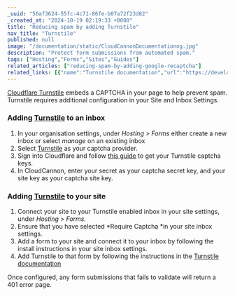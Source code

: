 ```yaml
---
_uuid: "56af3624-55fc-4c71-86fe-b07a72f23d82"
_created_at: "2024-10-19 02:19:33 +0000"
title: "Reducing spam by adding Turnstile"
nav_title: "Turnstile"
published: null
image: "/documentation/static/CloudCannonDocumentationog.jpg"
description: "Protect form submissions from automated spam."
tags: ["Hosting","Forms","Sites","Guides"]
related_articles: ["reducing-spam-by-adding-google-recaptcha"]
related_links: [{"name":"Turnstile documentation","url":"https://developers.cloudflare.com/turnstile/"}]
---
```


[Cloudflare Turnstile](https://developers.cloudflare.com/turnstile/) embeds a CAPTCHA in your page to help prevent spam. Turnstile requires additional configuration in your Site and Inbox Settings.

### Adding [Turnstile](https://developers.cloudflare.com/turnstile/) to an inbox

1. In your organisation settings, under *Hosting &gt; Forms* either create a new inbox or select *manage* on an existing inbox
2. Select [Turnstile](https://developers.cloudflare.com/turnstile/) as your captcha provider.
3. Sign into Cloudflare and follow [this guide](https://developers.cloudflare.com/turnstile/get-started/) to get your Turnstile captcha keys.
4. In CloudCannon, enter your secret as your captcha secret key, and your site key as your captcha site key.

### Adding [Turnstile](https://developers.cloudflare.com/turnstile/) to your site

1. Connect your site to your Turnstile enabled inbox in your site settings, under *Hosting &gt; Forms.*
2. Ensure that you have selected *Require Captcha *in your site inbox settings.
3. Add a form to your site and connect it to your inbox by following the install instructions in your site inbox settings.
4. Add Turnstile to that form by following the instructions in the [Turnstile documentation](https://developers.cloudflare.com/turnstile/get-started/)

Once configured, any form submissions that fails to validate will return a 401 error page.
